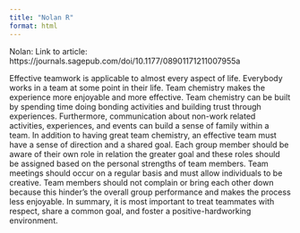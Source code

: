 ```yaml
---
title: "Nolan R"
format: html
---
```


Nolan:
Link to article: 
https://journals.sagepub.com/doi/10.1177/08901171211007955a 

Effective teamwork is applicable to almost every aspect of life. Everybody works in a team at some point in their life. Team chemistry makes the experience more enjoyable and more effective. Team chemistry can be built by spending time doing bonding activities and building trust through experiences. Furthermore, communication about non-work related activities, experiences, and events can build a sense of family within a team. In addition to having great team chemistry, an effective team must have a sense of direction and a shared goal. Each group member should be aware of their own role in relation the greater goal and these roles should be assigned based on the personal strengths of team members. Team meetings should occur on a regular basis and must allow individuals to be creative. Team members should not complain or bring each other down because this hinder's the overall group performance and makes the process less enjoyable. In summary, it is most important to treat teammates with respect, share a common goal, and foster a positive-hardworking environment.










